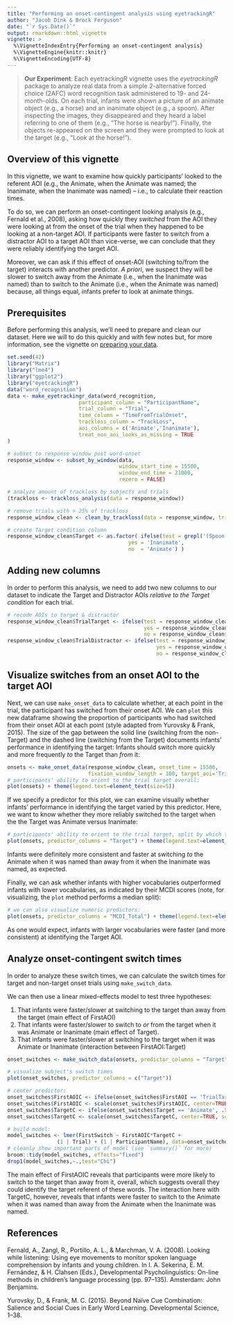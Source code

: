 ```yaml
---
title: "Performing an onset-contingent analysis using eyetrackingR"
author: "Jacob Dink & Brock Ferguson"
date: "`r Sys.Date()`"
output: rmarkdown::html_vignette
vignette: >
  %\VignetteIndexEntry{Performing an onset-contingent analysis}
  %\VignetteEngine{knitr::knitr}
  %\VignetteEncoding{UTF-8}
---
```


> **Our Experiment**: Each eyetrackingR vignette uses the *eyetrackingR* package to analyze real data from a simple 2-alternative forced choice (2AFC) word recognition task administered to 19- and 24-month-olds.
> On each trial, infants were shown a picture of an animate object (e.g., a horse) and an inanimate object (e.g., a spoon). After inspecting the images, they disappeared and they heard a label referring to one of them (e.g., "The horse is nearby!"). Finally, the objects re-appeared on the screen and they were prompted to look at the target (e.g., "Look at the horse!").

## Overview of this vignette

In this vignette, we want to examine how quickly participants' looked to the referent AOI (e.g., the Animate, when the Animate was named; the Inanimate, when the Inanimate was named) -- i.e., to calculate their reaction times.

To do so, we can perform an onset-contingent looking analysis (e.g., Fernald et al., 2008), asking how quickly they *switched* from the AOI they were looking at from the onset of the trial when they happened to be looking at a non-target AOI. If participants were faster to switch from a distractor AOI to a target AOI than vice-verse, we can conclude that they were reliably identifying the target AOI.

Moreover, we can ask if this effect of onset-AOI (switching to/from the target) interacts with another predictor. *A priori*, we suspect they will be slower to switch away from the Animate (i.e., when the Inanimate was named) than to switch to the Animate (i.e., when the Animate was named) because, all things equal, infants prefer to look at animate things.

## Prerequisites

Before performing this analysis, we'll need to prepare and clean our dataset. Here we will to do this quickly and with few notes but, for more information, see the vignette on [preparing your data](preparing_your_data_vignette.html).

```r
set.seed(42)
library("Matrix")
library("lme4")
library("ggplot2")
library("eyetrackingR")
data("word_recognition")
data <- make_eyetrackingr_data(word_recognition, 
                       participant_column = "ParticipantName",
                       trial_column = "Trial",
                       time_column = "TimeFromTrialOnset",
                       trackloss_column = "TrackLoss",
                       aoi_columns = c('Animate','Inanimate'),
                       treat_non_aoi_looks_as_missing = TRUE
)

# subset to response window post word-onset
response_window <- subset_by_window(data, 
                                    window_start_time = 15500, 
                                    window_end_time = 21000, 
                                    rezero = FALSE)

# analyze amount of trackloss by subjects and trials
(trackloss <- trackloss_analysis(data = response_window))

# remove trials with > 25% of trackloss
response_window_clean <- clean_by_trackloss(data = response_window, trial_prop_thresh = .25)

# create Target condition column
response_window_clean$Target <- as.factor( ifelse(test = grepl('(Spoon|Bottle)', response_window_clean$Trial), 
                                       yes = 'Inanimate', 
                                       no  = 'Animate') )
```

## Adding new columns

In order to perform this analysis, we need to add two new columns to our dataset to indicate the Target and Distractor AOIs *relative to the Target condition* for each trial.

```r
# recode AOIs to target & distractor
response_window_clean$TrialTarget <- ifelse(test = response_window_clean$Target == 'Animate', 
                                            yes = response_window_clean$Animate, 
                                            no = response_window_clean$Inanimate)
response_window_clean$TrialDistractor <- ifelse(test = response_window_clean$Target == 'Animate', 
                                                yes = response_window_clean$Inanimate, 
                                                no = response_window_clean$Animate)
```

## Visualize switches from an onset AOI to the target AOI

Next, we can use `make_onset_data` to calculate whether, at each point in the trial, the participant has switched from their onset AOI. We can `plot` this new dataframe showing the proportion of participants who had switched from their onset AOI at each point (style adapted from Yurovsky & Frank, 2015). The size of the gap between the solid line (switching from the non-Target) and the dashed line (switching from the Target) documents infants' performance in identifying the target: Infants should switch more quickly and more frequently *to* the Target than *from* it:

```r
onsets <- make_onset_data(response_window_clean, onset_time = 15500, 
                          fixation_window_length = 100, target_aoi='TrialTarget')
# participants' ability to orient to the trial target overall:
plot(onsets) + theme(legend.text=element_text(size=5))
```

If we specify a predictor for this plot, we can examine visually whether infants' performance in identifying the target varied by this predictor. Here, we want to know whether they more reliably switched to the target when the the Target was Animate versus Inanimate:

```r
# participants' ability to orient to the trial target, split by which target:
plot(onsets, predictor_columns = "Target") + theme(legend.text=element_text(size=6))
```

Infants were definitely more consistent and faster at switching *to* the Animate when it was named than away from it when the Inanimate was named, as expected.

Finally, we can ask whether infants with higher vocabularies outperformed infants with lower vocabularies, as indicated by their MCDI scores (note, for visualizing, the `plot` method performs a median split):

```r
# we can also visualize numeric predictors:
plot(onsets, predictor_columns = "MCDI_Total") + theme(legend.text=element_text(size=6))
```

As one would expect, infants with larger vocabularies were faster (and more consistent) at identifying the Target AOI.

## Analyze onset-contingent switch times

In order to analyze these switch times, we can calculate the switch times for target and non-target onset trials using `make_switch_data`.

We can then use a linear mixed-effects model to test three hypotheses:

1. That infants were faster/slower at switching to the target than away from the target (main effect of FirstAOI)
2. That infants were faster/slower to switch to *or* from the target when it was Animate or Inanimate (main effect of Target).
3. That infants were faster/slower at switching to the target when it was Animate or Inanimate (interaction between FirstAOI:Target)

```r
onset_switches <- make_switch_data(onsets, predictor_columns = "Target")

# visualize subject's switch times
plot(onset_switches, predictor_columns = c("Target"))

# center predictor:
onset_switches$FirstAOIC <- ifelse(onset_switches$FirstAOI == 'TrialTarget', .5, -.5)
onset_switches$FirstAOIC <- scale(onset_switches$FirstAOIC, center=TRUE, scale=FALSE) 
onset_switches$TargetC <- ifelse(onset_switches$Target == 'Animate', .5, -.5)
onset_switches$TargetC <- scale(onset_switches$TargetC, center=TRUE, scale=FALSE) 

# build model:
model_switches <- lmer(FirstSwitch ~ FirstAOIC*TargetC + 
                (1 | Trial) + (1 | ParticipantName), data=onset_switches, REML=FALSE)
# cleanly show important parts of model (see `summary()` for more)
broom::tidy(model_switches, effects="fixed")
drop1(model_switches,~.,test="Chi")
```

The main effect of FirstAOIC reveals that participants were more likely to switch to the target than away from it, overall, which suggests overall they could identify the target referent of these words. The interaction here with TargetC, however, reveals that infants were faster to switch to the Animate when it was named than away from the Animate when the Inanimate was named.

## References

Fernald, A., Zangl, R., Portillo, A. L., & Marchman, V. A. (2008). Looking while listening: Using eye movements to monitor spoken language comprehension by infants and young children. In I. A. Sekerina, E. M. Fernández, & H. Clahsen (Eds.), Developmental Psycholinguistics: On-line methods in children's language processing (pp. 97–135). Amsterdam: John Benjamins.

Yurovsky, D., & Frank, M. C. (2015). Beyond Naïve Cue Combination: Salience and Social Cues in Early Word Learning. Developmental Science, 1–38.